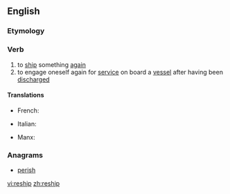 ==English==

===Etymology===
{{prefix|re|ship}}

===Verb===
{{en-verb|reships|reshipping|reshipped}}

# to [[ship]] something [[again]]
# to engage oneself again for [[service]] on board a [[vessel]] after having been [[discharge]]d

====Translations====
{{trans-top|to ship something again}}
* French: {{t+|fr|réexpédier}}
{{trans-mid}}
{{trans-bottom}}

{{trans-top|to engage oneself again for service on board a vessel after having been discharged}}
* Italian: {{t-|it|reimbarcarsi}}
{{trans-mid}}
* Manx: {{t-|gv|aachur er boayrd}}
{{trans-bottom}}

===Anagrams===
* [[perish#English|perish]]

[[vi:reship]]
[[zh:reship]]